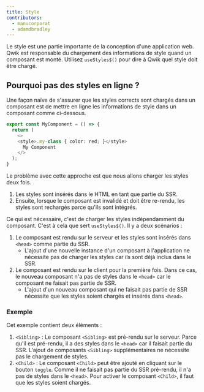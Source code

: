 ```yaml
---
title: Style
contributors:
  - manucorporat
  - adamdbradley
---
```


Le style est une partie importante de la conception d'une application web. Qwik est responsable du chargement des informations de style quand un composant est monté. Utilisez `useStyles$()` pour dire à Qwik quel style doit être chargé.

## Pourquoi pas des styles en ligne ?

Une façon naïve de s'assurer que les styles corrects sont chargés dans un composant est de mettre en ligne les informations de style dans un composant comme ci-dessous.

```typescript
export const MyComponent = () => {
  return (
    <>
    <style>.my-class { color: red; }</style>
      My Component
    </>
  );
}
```

Le problème avec cette approche est que nous allons charger les styles deux fois.

1. Les styles sont insérés dans le HTML en tant que partie du SSR.
2. Ensuite, lorsque le composant est invalidé et doit être re-rendu, les styles sont rechargés parce qu'ils sont intégrés.

Ce qui est nécessaire, c'est de charger les styles indépendamment du composant. C'est à cela que sert `useStyles$()`. Il y a deux scénarios :

1. Le composant est rendu sur le serveur et les styles sont insérés dans `<head>` comme partie du SSR.
   - L'ajout d'une nouvelle instance d'un composant à l'application ne nécessite pas de charger les styles car ils sont déjà inclus dans le SSR.
2. Le composant est rendu sur le client pour la première fois. Dans ce cas, le nouveau composant n'a pas de styles dans le `<head>` car le composant ne faisait pas partie de SSR.
   - L'ajout d'un nouveau composant qui ne faisait pas partie de SSR nécessite que les styles soient chargés et insérés dans `<head>`.

### Exemple

Cet exemple contient deux éléments :

1. `<Sibling>` : Le composant `<Sibling>` est pré-rendu sur le serveur. Parce qu'il est pré-rendu, il a des styles dans le `<head>` car il faisait partie du SSR. L'ajout de composants `<Sibling>` supplémentaires ne nécessite pas le chargement de styles.
2. `<Child>` : Le composant `<Child>` peut être ajouté en cliquant sur le bouton `toggle`. Comme il ne faisait pas partie du SSR pré-rendu, il n'a pas de styles dans le `<head>`. Pour activer le composant `<Child>`, il faut que les styles soient chargés.
